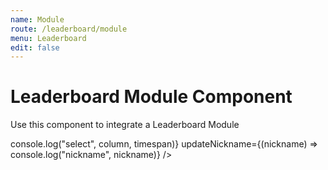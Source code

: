 ```yaml
---
name: Module
route: /leaderboard/module
menu: Leaderboard
edit: false
---
```



# Leaderboard Module Component

Use this component to integrate a Leaderboard Module

<Playground>
	<div style={{ width: "100%", maxWidth: "550px", height: "650px", margin: "auto" }}>
		<LeaderboardModuleComponent
			columns={["xpGained", "coinGained", "levelsGained"]}
			active="xpGained"
			leaderboard={Leaderboard}
			select={(column, timespan) => console.log("select", column, timespan)}
			updateNickname={(nickname) => console.log("nickname", nickname)}
		 />
	</div>
</Playground>

<Props of={LeaderboardModuleComponent} />